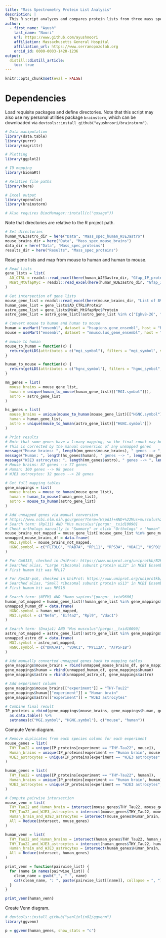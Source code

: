 ```yaml
---
title: "Mass Spectrometry Protein List Analysis"
description: |
  This R script analyzes and compares protein lists from three mass spectrometry experiments: THY-Tau22 mouse brains, human brains, and WJE3 astrocytes. It maps genes between mouse and human orthologs, handles unmapped genes through manual curation, and generates Venn diagrams to visualize the overlap between protein sets across different experimental conditions.
author:
  - first_name: "Ayush"
    last_name: "Noori"
    url: https://www.github.com/ayushnoori
    affiliation: Massachusetts General Hospital
    affiliation_url: https://www.serranopozolab.org
    orcid_id: 0000-0003-1420-1236
output:
  distill::distill_article:
    toc: true
---
```



```r
knitr::opts_chunk$set(eval = FALSE)
```

# Dependencies

Load requisite packages and define directories. Note that this script may also use my personal utilities package `brainstorm`, which can be downloaded via `devtools::install_github("ayushnoori/brainstorm")`.

```r
# Data manipulation
library(data.table)
library(purrr)
library(magrittr)

# Plotting
library(ggplot2)

# ID mapping
library(biomaRt)

# Relative file paths
library(here)

# Excel output
library(openxlsx)
library(brainstorm)

# Also requires BiocManager::install(c("qusage"))
```

Note that directories are relative to the R project path.

```r
# Set directories
human_WJE3astro_dir = here("Data", "Mass_spec_human_WJE3astro")
mouse_brains_dir = here("Data", "Mass_spec_mouse_brains")
data_dir = here("Data", "Mass_spec_proteins")
results_dir = here("Results", "Mass_spec_proteins")
```

Read gene lists and map from mouse to human and human to mouse.

```r
# Read lists
gene_lists = list(
  AD_CTRL = readxl::read_excel(here(human_WJE3astro_dir, "Gfap_IP_protein_lists_for_Ayush_07302024.xlsx"), sheet = "AD+CTRL 1.5-fold GFAP IP vs IgG") %>% as.data.table(),
  MsWt_MtGfapMyc = readxl::read_excel(here(human_WJE3astro_dir, "Gfap_IP_protein_lists_for_Ayush_07302024.xlsx"), sheet = "Ms Wt+Mt Gfap-Myc IP vs. GFP") %>% as.data.table()
)

# Get intersection of gene lists
mouse_gene_list = readxl::read_excel(here(mouse_brains_dir, "List of 89 proteins false for GFP.xlsx"), sheet = "Functional Annotations") %>% as.data.table() %>% .$Gene
human_gene_list = gene_lists$AD_CTRL$Protein
astro_gene_list = gene_lists$MsWt_MtGfapMyc$Protein
astro_gene_list = astro_gene_list[!astro_gene_list %in% c("Igkv8-26", "NA")]

# Convert mouse to human and human to mouse
human = useMart("ensembl", dataset = "hsapiens_gene_ensembl", host = "https://dec2021.archive.ensembl.org/")
mouse = useMart("ensembl", dataset = "mmusculus_gene_ensembl", host = "https://dec2021.archive.ensembl.org/")

# mouse to human
mouse_to_human = function(x) {
  return(getLDS(attributes = c("mgi_symbol"), filters = "mgi_symbol", values = x, mart = mouse, attributesL = c("hgnc_symbol"), martL = human, uniqueRows=T))
}

human_to_mouse = function(x) {
  return(getLDS(attributes = c("hgnc_symbol"), filters = "hgnc_symbol", values = x, mart = human, attributesL = c("mgi_symbol"), martL = mouse, uniqueRows=T))
}

mm_genes = list(
  mouse_brains = mouse_gene_list,
  human = unique(human_to_mouse(human_gene_list)[["MGI.symbol"]]),
  astro = astro_gene_list
)

hs_genes = list(
  mouse_brains = unique(mouse_to_human(mouse_gene_list)[["HGNC.symbol"]]),
  human = human_gene_list,
  astro = unique(mouse_to_human(astro_gene_list)[["HGNC.symbol"]])
)

# Print results
# Note that some genes have a 1:many mapping, so the final count may be inflated
# This is corrected by the manual conversion of any unmapped genes
message("Mouse brains: ", length(mm_genes$mouse_brains), " genes --> ", length(hs_genes$mouse_brains), " genes")
message("Human: ", length(hs_genes$human), " genes --> ", length(mm_genes$human), " genes")
message("WJE3 astrocytes: ", length(mm_genes$astro), " genes --> ", length(hs_genes$astro), " genes")
# Mouse brains: 87 genes --> 77 genes
# Human: 100 genes --> 98 genes
# WJE3 astrocytes: 32 genes --> 28 genes

# Get full mapping tables
gene_mappings = list(
  mouse_brains = mouse_to_human(mouse_gene_list),
  human = human_to_mouse(human_gene_list),
  astro = mouse_to_human(astro_gene_list)
)

# Add unmapped genes via manual conversion
# https://www.ncbi.nlm.nih.gov/gene/?term=(Hspd1)+AND+%22Mus+musculus%22%5Bporgn%3A__txid10090%5D
# Search term: (Rpl11) AND "Mus musculus"[porgn:__txid10090] 
# Check orthologs manually in "Summary" or click "Orthologs" > "human"
mouse_brains_not_mapped = mouse_gene_list[!mouse_gene_list %in% gene_mappings$mouse_brains$MGI.symbol]
unmapped_mouse_brains_df = data.frame(
  MGI.symbol = mouse_brains_not_mapped,
  HGNC.symbol = c("FLT3LG", "RAB7A", "RPL11", "RPS3A", "VDAC1", "HSPD1", "ATP5F1B", "TARS1", "RPL17", "H1-4", "HMGA1", "RPS18")
)

# For Gm6133, checked in UniProt: https://www.uniprot.org/uniprotkb/B2RY53/entry
# Searched alias, "Large ribosomal subunit protein uL22" in NCBI Ensembl
# First human hit was RPL17

# For Rps18-ps6, checked in UniProt: https://www.uniprot.org/uniprotkb/F6YVP7/entry
# Searched alias, "Small ribosomal subunit protein uS13" in NCBI Ensembl
# First human hit was RPS18

# Search term: (NEFM) AND "Homo sapiens"[porgn:__txid9606] 
human_not_mapped = human_gene_list[!human_gene_list %in% gene_mappings$human$HGNC.symbol]
unmapped_human_df = data.frame(
  HGNC.symbol = human_not_mapped,
  MGI.symbol = c("Nefm", "Eif4a2", "Rpl9", "Vdac1")
)

# Search term: (Dnaja1) AND "Mus musculus"[porgn:__txid10090]
astro_not_mapped = astro_gene_list[!astro_gene_list %in% gene_mappings$astro$MGI.symbol]
unmapped_astro_df = data.frame(
  MGI.symbol = astro_not_mapped,
  HGNC.symbol = c("DNAJA1", "VDAC1", "MYL12A", "ATP5F1B")
)

# Add manually converted unmapped genes back to mapping tables
gene_mappings$mouse_brains = rbind(unmapped_mouse_brains_df, gene_mappings$mouse_brains)
gene_mappings$human = rbind(unmapped_human_df, gene_mappings$human)
gene_mappings$astro = rbind(unmapped_astro_df, gene_mappings$astro)

# Add experiment column
gene_mappings$mouse_brains[["experiment"]] = "THY-Tau22"
gene_mappings$human[["experiment"]] = "Human brain"
gene_mappings$astro[["experiment"]] = "WJE3 astrocytes"

# Combine final result
IP_proteins = rbind(gene_mappings$mouse_brains, gene_mappings$human, gene_mappings$astro) %>%
  as.data.table() %>%
  setnames(c("MGI.symbol", "HGNC.symbol"), c("mouse", "human"))
```

Compute Venn diagram.

```r
# Remove duplicates from each species column for each experiment
mouse_genes = list(
  THY_Tau22 = unique(IP_proteins[experiment == "THY-Tau22", mouse]),
  Human_brains = unique(IP_proteins[experiment == "Human brain", mouse]),
  WJE3_astrocytes = unique(IP_proteins[experiment == "WJE3 astrocytes", mouse])
)

human_genes = list(
  THY_Tau22 = unique(IP_proteins[experiment == "THY-Tau22", human]),
  Human_brains = unique(IP_proteins[experiment == "Human brain", human]),
  WJE3_astrocytes = unique(IP_proteins[experiment == "WJE3 astrocytes", human])
)

# Compute pairwise intersection
mouse_venn = list(
  THY_Tau22_and_Human_brain = intersect(mouse_genes$THY_Tau22, mouse_genes$Human_brain),
  THY_Tau22_and_WJE3_astrocytes = intersect(mouse_genes$THY_Tau22, mouse_genes$WJE3_astrocytes),
  Human_brain_and_WJE3_astrocytes = intersect(mouse_genes$Human_brain, mouse_genes$WJE3_astrocytes),
  All = Reduce(intersect, mouse_genes)
)

human_venn = list(
  THY_Tau22_and_Human_brains = intersect(human_genes$THY_Tau22, human_genes$Human_brain),
  THY_Tau22_and_WJE3_astrocytes = intersect(human_genes$THY_Tau22, human_genes$WJE3_astrocytes),
  Human_brain_and_WJE3_astrocytes = intersect(human_genes$Human_brain, human_genes$WJE3_astrocytes),
  All = Reduce(intersect, human_genes)
)

print_venn = function(pairwise_list) {
  for (name in names(pairwise_list)) {
    clean_name = gsub("_", " ", name)
    cat(clean_name, ": ", paste(pairwise_list[[name]], collapse = ", "), "\n", sep = "")
  }
}

print_venn(human_venn)
```

Create Venn diagram.

```r
# devtools::install_github("yanlinlin82/ggvenn")
library(ggvenn)

p = ggvenn(human_genes, show_stats = "c")
```